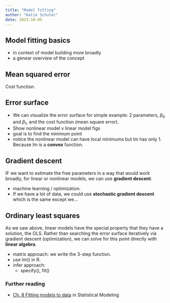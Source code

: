 ```yaml
---
title: "Model fitting"
author: "Katie Schuler"
date: 2023-10-05
---
```


::: {.callout-warning title="Under Construction"}
:::

## Model fitting basics

- in context of model building more broadly 
- a genear overview of the concept 

## Mean squared error 

Cost function. 

## Error surface

- We can visualize the error surface for simple example: 2 parameters, $\beta_0$ and $\beta_1$, and the cost function (mean square error). 
- Show nonlinear model v linear model figs 
- goal is to find the minimum point
- notice the nonlinear model can have local minimums but lm has only 1. Because lm is a **convex** function. 

## Gradient descent 

IF we want to estimate the free parameters in a way that would work broadly, for linear or nonlinear models, we can use **gradient descent**. 

- machine learning / optimization. 
- If we have a lot of data, we could use **stochastic gradient descent** which is the same except we... 

## Ordinary least squares 

As we saw above, linear models have the special property that they have a solution, the OLS. Rather than searching the error surface iteratively via gradient descent (optimization), we can solve for this point directly with **linear algebra**. 

- matrix approach: we write the 3-step function. 
- use lm() in R. 
- infer approach: 
    - specify(), fit() 



### Further reading 

- [Ch. 8 Fitting models to data](https://dtkaplan.github.io/SM2-bookdown/fitting-models-to-data.html) in Statistical Modeling



